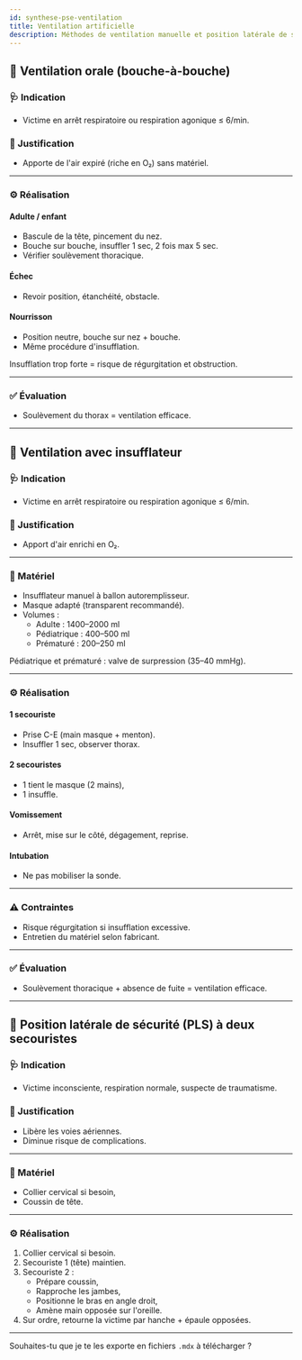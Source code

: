 ---
id: synthese-pse-ventilation
title: Ventilation artificielle
description: Méthodes de ventilation manuelle et position latérale de sécurité
---


## 💨 Ventilation orale (bouche-à-bouche)

### 🩺 Indication

- Victime en arrêt respiratoire ou respiration agonique ≤ 6/min.

### 🎯 Justification

- Apporte de l'air expiré (riche en O₂) sans matériel.

---

### ⚙️ Réalisation

#### Adulte / enfant

- Bascule de la tête, pincement du nez.
- Bouche sur bouche, insuffler 1 sec, 2 fois max 5 sec.
- Vérifier soulèvement thoracique.

#### Échec

- Revoir position, étanchéité, obstacle.

#### Nourrisson

- Position neutre, bouche sur nez + bouche.
- Même procédure d'insufflation.

<Admonition type="warning">
Insufflation trop forte = risque de régurgitation et obstruction.
</Admonition>

---

### ✅ Évaluation

- Soulèvement du thorax = ventilation efficace.

---

## 💨 Ventilation avec insufflateur

### 🩺 Indication

- Victime en arrêt respiratoire ou respiration agonique ≤ 6/min.

### 🎯 Justification

- Apport d'air enrichi en O₂.

---

### 🧰 Matériel

- Insufflateur manuel à ballon autoremplisseur.
- Masque adapté (transparent recommandé).
- Volumes :
  - Adulte : 1400–2000 ml
  - Pédiatrique : 400–500 ml
  - Prématuré : 200–250 ml

<Admonition type="info">
Pédiatrique et prématuré : valve de surpression (35–40 mmHg).
</Admonition>

---

### ⚙️ Réalisation

#### 1 secouriste

- Prise C-E (main masque + menton).
- Insuffler 1 sec, observer thorax.

#### 2 secouristes

- 1 tient le masque (2 mains),
- 1 insuffle.

#### Vomissement

- Arrêt, mise sur le côté, dégagement, reprise.

#### Intubation

- Ne pas mobiliser la sonde.

---

### ⚠️ Contraintes

- Risque régurgitation si insufflation excessive.
- Entretien du matériel selon fabricant.

---

### ✅ Évaluation

- Soulèvement thoracique + absence de fuite = ventilation efficace.

---

## 🤝 Position latérale de sécurité (PLS) à deux secouristes

### 🩺 Indication

- Victime inconsciente, respiration normale, suspecte de traumatisme.

### 🎯 Justification

- Libère les voies aériennes.
- Diminue risque de complications.

---

### 🧰 Matériel

- Collier cervical si besoin,
- Coussin de tête.

---

### ⚙️ Réalisation

1. Collier cervical si besoin.
2. Secouriste 1 (tête) maintien.
3. Secouriste 2 :
   - Prépare coussin,
   - Rapproche les jambes,
   - Positionne le bras en angle droit,
   - Amène main opposée sur l'oreille.
4. Sur ordre, retourne la victime par hanche + épaule opposées.

---

Souhaites-tu que je te les exporte en fichiers `.mdx` à télécharger ?
